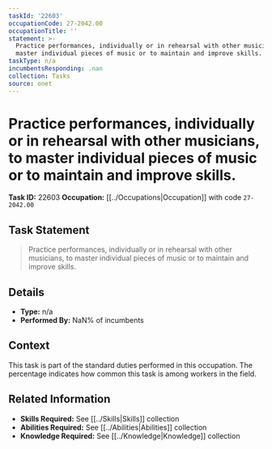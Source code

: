 ```yaml
---
taskId: '22603'
occupationCode: 27-2042.00
occupationTitle: ''
statement: >-
  Practice performances, individually or in rehearsal with other musicians, to
  master individual pieces of music or to maintain and improve skills.
taskType: n/a
incumbentsResponding: .nan
collection: Tasks
source: onet
---
```

# Practice performances, individually or in rehearsal with other musicians, to master individual pieces of music or to maintain and improve skills.

**Task ID:** 22603
**Occupation:** [[../Occupations|Occupation]] with code `27-2042.00`

## Task Statement

> Practice performances, individually or in rehearsal with other musicians, to master individual pieces of music or to maintain and improve skills.

## Details

- **Type:** n/a
- **Performed By:** NaN% of incumbents

## Context

This task is part of the standard duties performed in this occupation. The percentage indicates how common this task is among workers in the field.

## Related Information

- **Skills Required:** See [[../Skills|Skills]] collection
- **Abilities Required:** See [[../Abilities|Abilities]] collection
- **Knowledge Required:** See [[../Knowledge|Knowledge]] collection
